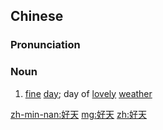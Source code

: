 ==Chinese==
{{zh-forms}}

===Pronunciation===
{{zh-pron
|m=hǎotiān
|c=hou2 tin1
|h=pfs=hó-thiên
|mn=hó-thiⁿ
|cat=n
}}

===Noun===
{{zh-noun}}

# [[fine]] [[day]]; day of [[lovely]] [[weather]]

[[zh-min-nan:好天]]
[[mg:好天]]
[[zh:好天]]